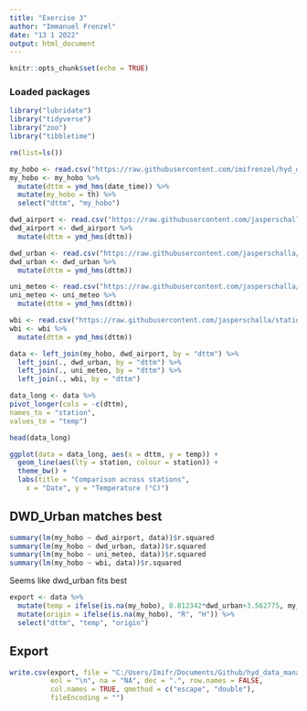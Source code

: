 ```yaml
---
title: "Exercise 3"
author: "Immanuel Frenzel"
date: "13 1 2022"
output: html_document
---
```


```r
knitr::opts_chunk$set(echo = TRUE)
```

### Loaded packages

```r
library("lubridate")
library("tidyverse")
library("zoo")
library("tibbletime")
```

```r
rm(list=ls())
```

```r
my_hobo <- read.csv("https://raw.githubusercontent.com/imifrenzel/hyd_data_management/main/10610854_hourly.csv")
my_hobo <- my_hobo %>% 
  mutate(dttm = ymd_hms(date_time)) %>% 
  mutate(my_hobo = th) %>% 
  select("dttm", "my_hobo")

dwd_airport <- read.csv("https://raw.githubusercontent.com/jasperschalla/station_data/master/dwd_airport.csv")
dwd_airport <- dwd_airport %>% 
  mutate(dttm = ymd_hms(dttm))

dwd_urban <- read.csv("https://raw.githubusercontent.com/jasperschalla/station_data/master/dwd_urban.csv")
dwd_urban <- dwd_urban %>% 
  mutate(dttm = ymd_hms(dttm))

uni_meteo <- read.csv("https://raw.githubusercontent.com/jasperschalla/station_data/master/uni_meteo.csv")
uni_meteo <- uni_meteo %>% 
  mutate(dttm = ymd_hms(dttm))

wbi <- read.csv("https://raw.githubusercontent.com/jasperschalla/station_data/master/wbi.csv")
wbi <- wbi %>% 
  mutate(dttm = ymd_hms(dttm))
```

```r
data <- left_join(my_hobo, dwd_airport, by = "dttm") %>% 
  left_join(., dwd_urban, by = "dttm") %>% 
  left_join(., uni_meteo, by = "dttm") %>% 
  left_join(., wbi, by = "dttm")

```

```r
data_long <- data %>%
pivot_longer(cols = -c(dttm), 
names_to = "station",
values_to = "temp")

head(data_long)
```

```r
ggplot(data = data_long, aes(x = dttm, y = temp)) +
  geom_line(aes(lty = station, colour = station)) +
  theme_bw() +
  labs(title = "Comparison across stations",
    x = "Date", y = "Temperature (°C)")

```

## DWD_Urban matches best
```r
summary(lm(my_hobo ~ dwd_airport, data))$r.squared
summary(lm(my_hobo ~ dwd_urban, data))$r.squared
summary(lm(my_hobo ~ uni_meteo, data))$r.squared
summary(lm(my_hobo ~ wbi, data))$r.squared
```
Seems like dwd_urban fits best

```r
export <- data %>% 
  mutate(temp = ifelse(is.na(my_hobo), 0.812342*dwd_urban+3.562775, my_hobo)) %>% 
  mutate(origin = ifelse(is.na(my_hobo), "R", "H")) %>% 
  select("dttm", "temp", "origin")
```

## Export
```r
write.csv(export, file = "C:/Users/Imifr/Documents/Github/hyd_data_management/10610854_Th.csv", append = FALSE, quote = FALSE, sep = ",",
          eol = "\n", na = "NA", dec = ".", row.names = FALSE,
          col.names = TRUE, qmethod = c("escape", "double"),
          fileEncoding = "")
```
